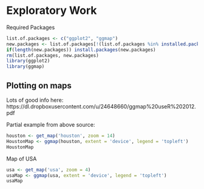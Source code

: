 Exploratory Work
========================================================

Required Packages
```r
list.of.packages <- c("ggplot2", "ggmap")
new.packages <- list.of.packages[!(list.of.packages %in% installed.packages()[,"Package"])]
if(length(new.packages)) install.packages(new.packages)
rm(list.of.packages, new.packages)
library(ggplot2)
library(ggmap)

```


Plotting on maps
----------------

Lots of good info here: https://dl.dropboxusercontent.com/u/24648660/ggmap%20useR%202012.pdf

Partial example from above source:
```r
houston <- get_map('houston', zoom = 14)
HoustonMap <- ggmap(houston, extent = 'device', legend = 'topleft')
HoustonMap
```

Map of USA
```r
usa <- get_map('usa', zoom = 4)
usaMap <- ggmap(usa, extent = 'device', legend = 'topleft')
usaMap
```


